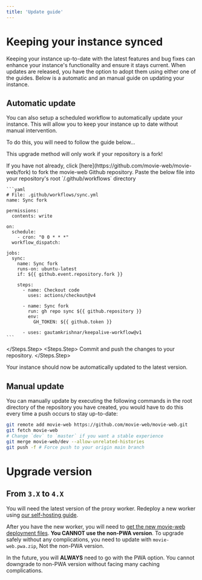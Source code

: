 ```yaml
---
title: 'Update guide'
---
```


# Keeping your instance synced

Keeping your instance up-to-date with the latest features and bug fixes can enhance your instance's functionality and ensure it stays current. When updates are released, you have the option to adopt them using either one of the guides. Below is a automatic and an manual guide on updating your instance.

## Automatic update

You can also setup a scheduled workflow to automatically update your instance. This will allow you to keep your instance up to date without manual intervention.

To do this, you will need to follow the guide below...

<Warning>This upgrade method will only work if your repository is a fork!</Warning>

<Steps>
  <Steps.Step>
    If you have not already, click [here](https://github.com/movie-web/movie-web/fork) to fork the movie-web Github repository.
  </Steps.Step>
  <Steps.Step>
    Paste the below file into your repository's root `/.github/workflows` directory

    ```yaml
    # File: .github/workflows/sync.yml
    name: Sync fork

    permissions:
      contents: write

    on:
      schedule:
        - cron: "0 0 * * *"
      workflow_dispatch:

    jobs:
      sync:
        name: Sync fork
        runs-on: ubuntu-latest
        if: ${{ github.event.repository.fork }}

        steps:
          - name: Checkout code
            uses: actions/checkout@v4

          - name: Sync fork
            run: gh repo sync ${{ github.repository }}
            env:
              GH_TOKEN: ${{ github.token }}

          - uses: gautamkrishnar/keepalive-workflow@v1
    ```
  </Steps.Step>
  <Steps.Step>
    Commit and push the changes to your repository.
  </Steps.Step>
</Steps>

Your instance should now be automatically updated to the latest version.

## Manual update

You can manually update by executing the following commands in the root directory of the repository you have created, you would have to do this every time a push occurs to stay up-to-date:

```bash
git remote add movie-web https://github.com/movie-web/movie-web.git
git fetch movie-web
# Change `dev` to `master` if you want a stable experience
git merge movie-web/dev --allow-unrelated-histories
git push -f # Force push to your origin main branch
```

# Upgrade version

## From `3.X` to `4.X`

You will need the latest version of the proxy worker. Redeploy a new worker using [our self-hosting guide](../proxy/deploy.md).

After you have the new worker, you will need to [get the new movie-web deployment files](https://github.com/movie-web/movie-web/releases/latest). **You CANNOT use the non-PWA version**. To upgrade safely without any complications, you need to update with `movie-web.pwa.zip`, Not the non-PWA version.

In the future, you will **ALWAYS** need to go with the PWA option. You cannot downgrade to non-PWA version without facing many caching complications.
